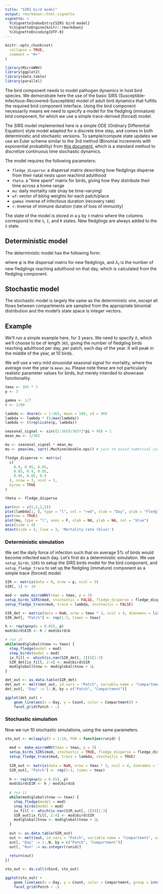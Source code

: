 ```yaml
---
title: "SIRS bird model"
output: rmarkdown::html_vignette
vignette: >
  %\VignetteIndexEntry{SIRS bird model}
  %\VignetteEngine{knitr::rmarkdown}
  %\VignetteEncoding{UTF-8}
---
```


```r
knitr::opts_chunk$set(
  collapse = TRUE,
  comment = "#>"
)
```

```r
library(MicroWNV)
library(ggplot2)
library(data.table)
library(parallel)
```

The bird component needs to model pathogen dynamics in host bird species. We demonstrate
here the use of the basic SIRS (Susceptible-Infectious-Recovered-Susceptible) model
of adult bird dynamics that fulfills the required bird component interface. Using
the bird component necessarily means we need to specify a model for the fledgling (immature)
bird component, for which we use a simple trace-derived (forced) model.

The SIRS model implemented here is a simple ODE (Ordinary Differential Equation)
style model adapted for a discrete time step, and comes in both deterministic
and stochastic versions. To sample/compute state updates we use an Euler scheme
similar to the 3rd method (Binomial increments with exponential probability) from
[this document](https://kingaa.github.io/short-course/stochsim/stochsim.html#eulers-method-for-a-discrete-sir-model),
which is a standard method to discretize continuous time stochastic dynamics.

The model requires the following parameters:
  
  * `fledge_disperse`: a dispersal matrix describing how fledglings disperse
  from their natal nests upon reachind adulthood
  * `theta`: a "time spent" matrix for birds, giving how they distribute their
  time across a home range
  * `mu`: daily mortality rate (may be time-varying)
  * `wf`: vector of biting weights for each patch/place
  * `gamma`: inverse of infectious duration (recovery rate)
  * `r`: inverse of immune duration (rate of loss of immunity)

The state of the model is stored in a `p` by `3` matrix where the columns correspond
to the `S`, `I`, and `R` states. New fledglings are always added to the `S` state.

## Deterministic model

The deterministic model has the following form:

\begin{equation}
S_{t+1} = e^{-(\mu_{t} + h_{t})} S_{t} + (1 - e^{-(\mu_{t} + \gamma)}) \left( \frac{r}{\mu_{t} + r} \right) R_{t} + (\lambda_{t} \cdot \psi) \\
I_{t+1} = e^{-(\mu_{t} + \gamma)} E_{t} + (1 - e^{-(\mu_{t} + h_{t})}) \left( \frac{h_{t}}{\mu_{t} + h_{t}} \right) S_{t} \\
R_{t+1} = e^{-(\mu_{t} + r)} R_{t} + (1 - e^{-(\mu_{t} + \gamma)}) \left( \frac{\gamma}{\mu_{t} + \gamma} \right) I_{t} \\
\end{equation}

where $\psi$ is the dispersal matrix for new fledglings, and $\lambda_{t}$ is the number
of new fledglings reaching adulthood on that day, which is calculated from the 
fledgling component.

## Stochastic model

The stochastic model is largely the same as the deterministic one, except all flows
between compartments are sampled from the appropriate binomial distribution and 
the model's state space is integer vectors.

## Example

We'll run a simple example here, for 3 years. We need to specify $\lambda$, which
we'll choose to be of length `365`, giving the number of fledgling birds reaching adulthood per day,
per patch, each day of the year. It will peak in the middle of the year, at 10 birds.

We will use a very mild sinusoidal seasonal signal for mortality, where the average
over the year is `mean_mu`. Please note these are not particularly realistic
parameter values for birds, but merely intended to showcase functionality.

```r
tmax <- 365 * 3
p <- 3

gamma <- 1/7
r <- 1/60

lambda <- dnorm(x = 1:365, mean = 180, sd = 90)
lambda <- lambda * (5/max(lambda))
lambda <- t(replicate(p, lambda))

seasonal_signal <- sin((1:365)/365*2*pi + 90) + 1
mean_mu <- 1/365

mu <- seasonal_signal * mean_mu
mu <- pmax(mu, sqrt(.Machine$double.eps)) # just to avoid numerical issues

fledge_disperse <- matrix(
  c(
    0.9, 0.05, 0.05,
    0.05, 0.9, 0.05,
    0.05, 0.05, 0.9
  ), nrow = 3, ncol = 3, 
  byrow = TRUE
)

theta <- fledge_disperse

par(mar = c(5,5,2,5))
plot(lambda[1, ], type = "l", col = "red", xlab = "Day", ylab = "Fledgling births (red)")
par(new = TRUE)
plot(mu, type = "l", axes = F, xlab = NA, ylab = NA, col = "blue")
axis(side = 4)
mtext(side = 4, line = 3, 'Mortality rate (blue)')
```

### Deterministic simulation

We set the daily force of infection such that on average $5\%$ of birds would become infected each day.
Let's first do a deterministic simulation. We use `setup_birds_SIRS`
to setup the SIRS birds model for the bird component, and `setup_fledge_trace` to set up
the fledgling (immature) component as a simple trace (forced) model.

```r
SIR <- matrix(data = 0, nrow = p, ncol = 3)
SIR[, 1] <- 10

mod <- make_microWNV(tmax = tmax, p = 3)
setup_birds_SIRS(mod, stochastic = FALSE, fledge_disperse = fledge_disperse, theta = theta, SIR = SIR, mu = mu, gamma = gamma, r = r)
setup_fledge_trace(mod, trace = lambda, stochastic = FALSE)

SIR_det <- matrix(data = NaN, nrow = tmax * 3, ncol = 4, dimnames = list(NULL, c("Patch", "S", "I", "R")))
SIR_det[, "Patch"] <- rep(1:3, times = tmax)

h <- rep(qexp(p = 0.05), p)
mod$bird$EIR <- h / mod$bird$b

# run it
while(mod$global$tnow <= tmax) {
  step_fledge(model = mod)
  step_birds(model = mod)
  ix_fill <- which(is.nan(SIR_det[, 2]))[1:3]
  SIR_det[ix_fill, 2:4] <- mod$bird$SIR
  mod$global$tnow <- mod$global$tnow + 1L
}

det_out <- as.data.table(SIR_det)
det_out <- melt(det_out, id.vars = "Patch", variable.name = "Compartment", value.name = "Count")
det_out[, "Day" := 1:.N, by = c("Patch", "Compartment")]

ggplot(det_out) +
    geom_line(aes(x = Day, y = Count, color = Compartment)) +
    facet_grid(Patch ~ .)
```

### Stochastic simulation

Now we run 10 stochastic simulations, using the same parameters.

```r
sto_out <- mclapply(X = 1:10, FUN = function(runid) {
  
  mod <- make_microWNV(tmax = tmax, p = 3)
  setup_birds_SIRS(mod, stochastic = TRUE, fledge_disperse = fledge_disperse, theta = theta, SIR = SIR, mu = mu, gamma = gamma, r = r)
  setup_fledge_trace(mod, trace = lambda, stochastic = TRUE)
  
  SIR_out <- matrix(data = NaN, nrow = tmax * 3, ncol = 4, dimnames = list(NULL, c("Patch", "S", "I", "R")))
  SIR_out[, "Patch"] <- rep(1:3, times = tmax)
  
  h <- rep(qexp(p = 0.05), p)
  mod$bird$EIR <- h / mod$bird$b
  
  # run it
  while(mod$global$tnow <= tmax) {
    step_fledge(model = mod)
    step_birds(model = mod)
    ix_fill <- which(is.nan(SIR_out[, 2]))[1:3]
    SIR_out[ix_fill, 2:4] <- mod$bird$SIR
    mod$global$tnow <- mod$global$tnow + 1L
  }
  
  out <- as.data.table(SIR_out)
  out <- melt(out, id.vars = "Patch", variable.name = "Compartment", value.name = "Count")
  out[, "Day" := 1:.N, by = c("Patch", "Compartment")]
  out[, "Run" := as.integer(runid)]
    
  return(out)
})

sto_out <- do.call(rbind, sto_out)

ggplot(sto_out) +
    geom_line(aes(x = Day, y = Count, color = Compartment, group = interaction(Run, Compartment)), alpha = 0.35) +
    facet_grid(Patch ~ .)
```
